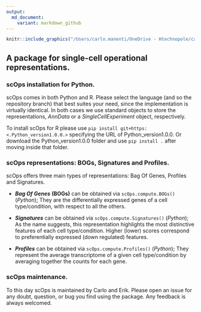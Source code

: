 ```yaml
---
output:
  md_document:
    variant: markdown_github
---
```


```r
knitr::include_graphics("/Users/carlo.manenti/OneDrive - Htechnopole/carlo/RESEARCH_PROJECTS/PACKAGES/davilalab/scOps/scOps.png")
```


## A package for single-cell operational representations.

\n
\n

### scOps installation for Python.

scOps comes in both Python and R. Please select the language (and so the repository branch) that best suites your need, since the implementation is virtually identical. In both cases we use standard objects to store the representations, *AnnData* or a *SingleCellExperiment* object, respectively.

To install scOps for R please use `pip install git+https:<.Python_version1.0.0.>` specifying the URL of Python_version1.0.0. Or download the Python_version1.0.0 folder and use `pip install .` after moving inside that folder. 

### scOps representations: BOGs, Signatures and Profiles.

scOps offers three main types of representations: Bag Of Genes, Profiles and Signatures.

-   ***Bag Of Genes*** **(BOGs)** can be obtained via  `scOps.compute.BOGs()` (*Python*); They are the differentially expressed genes of a cell type/condition, with respect to all the others.

-   ***Signatures*** can be obtained via `scOps.compute.Signatures()` (*Python*); As the name suggests, this representation highlights the most distinctive features of each cell type/condition. Higher (lower) scores correspond to preferentially expressed (down regulated) features.

-   ***Profiles*** can be obtained via `scOps.compute.Profiles()` (*Python*); They represent the average transcriptome of a given cell type/condition by averaging together the counts for each gene.

### scOps maintenance.

To this day scOps is maintained by Carlo and Erik. Please open an issue for any doubt, question, or bug you find using the package. Any feedback is always welcomed.
